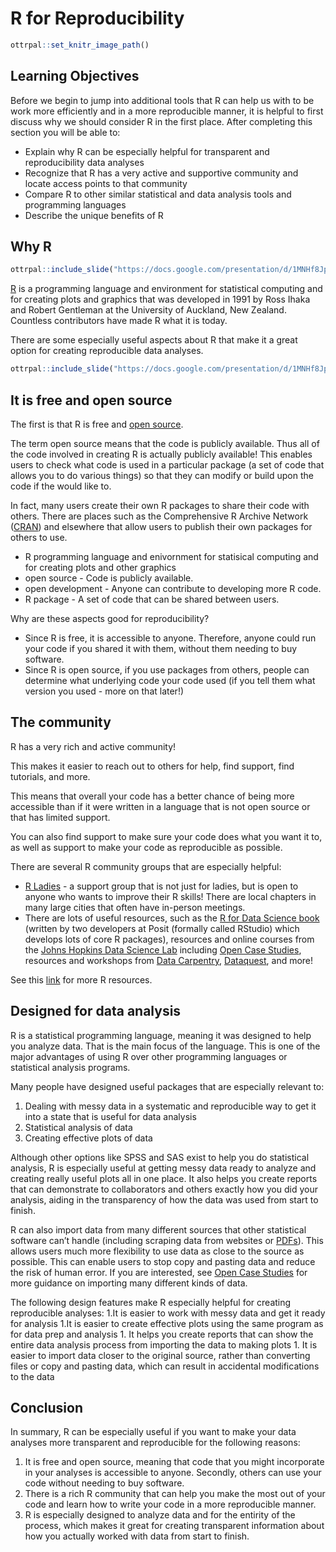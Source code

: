 
# R for Reproducibility


```r
ottrpal::set_knitr_image_path()
```

## Learning Objectives

Before we begin to jump into additional tools that R can help us with to be work more efficiently and in a more reproducible manner, it is helpful to first discuss why we should consider R in the first place. After completing this section you will be able to:

- Explain why R can be especially helpful for transparent and reproducibility data analyses
- Recognize that R has a very active and supportive community and locate access points to that community
- Compare R to other similar statistical and data analysis tools and programming languages
- Describe the unique benefits of R

## Why R

```r
ottrpal::include_slide("https://docs.google.com/presentation/d/1MNHf8JpolaEP_vQ_kB-1xRBF9wo3haCArRu117hBoHA/edit#slide=id.g21a84b32106_0_9")
```

[R](https://en.wikipedia.org/wiki/R_(programming_language)) is a programming language and environment for statistical computing and for creating plots and graphics that was developed in 1991 by Ross Ihaka and Robert Gentleman at the University of Auckland, New Zealand. Countless contributors have made R what it is today. 

There are some especially useful aspects about R that make it a great option for creating reproducible data analyses. 

```r
ottrpal::include_slide("https://docs.google.com/presentation/d/1MNHf8JpolaEP_vQ_kB-1xRBF9wo3haCArRu117hBoHA/edit#slide=id.gcf1264c749_0_135")
```

## It is free and open source

The first is that R is free and [open source](https://opensource.com/resources/what-open-source). 

The term open source means that the code is publicly available.
Thus all of the code involved in creating R is actually publicly available! This enables users to check what code is used in a particular package (a set of code that allows you to do various things) so that they can modify or build upon the code if the would like to. 

In fact, many users create their own R packages to share their code with others.  There are places such as the Comprehensive R Archive Network ([CRAN](https://cran.r-project.org/)) and elsewhere that allow users to publish their own packages for others to use. 

<div class = "dictionary">
- R programming language and enivornment for statisical computing and for creating plots and other graphics
- open source -  Code is publicly available.
- open development - Anyone can contribute to developing more R code.
- R package - A set of code that can be shared between users.


</div>

Why are these aspects good for reproducibility? 

- Since R is free, it is accessible to anyone. Therefore, anyone could run your code if you shared it with them, without them needing to buy software.
- Since R is open source, if you use packages from others, people can determine what underlying code your code used (if you tell them what version you used - more on that later!)

## The community

R has a very rich and active community!

This makes it easier to reach out to others for help, find support, find tutorials, and more. 

This means that overall your code has a better chance of being more accessible than if it were written in a language that is not open source or that has limited support. 

You can also find support to make sure your code does what you want it to, as well as support to make your code as reproducible as possible.

There are several R community groups that are especially helpful:

- [R Ladies](https://www.rladies.org/) - a support group that is not just for ladies, but is open to anyone who wants to improve their R skills! There are local chapters in many large cities that often have in-person meetings. 
- There are lots of useful resources, such as the [R for Data Science book](https://r4ds.had.co.nz/) (written by two developers at Posit (formally called RStudio) which develops lots of core R packages), resources and online courses from the [Johns Hopkins Data Science Lab](https://jhudatascience.org/courses.html) including [Open Case Studies](https://www.opencasestudies.org/), resources and workshops from [Data Carpentry](https://datacarpentry.org/),  [Dataquest](https://www.dataquest.io/v2/), and more!

See this [link](https://jhudatascience.org/intro_to_r/resources.html) for more R resources.

## Designed for data analysis

R is a statistical programming language, meaning it was designed to help you analyze data. That is the main focus of the language. This is one of the major advantages of using R over other programming languages or statistical analysis programs. 

Many people have designed useful packages that are especially relevant to:

1) Dealing with messy data in a systematic and reproducible way to get it into a state that is useful for data analysis
2) Statistical analysis of data
3) Creating effective plots of data

Although other options like SPSS and SAS exist to help you do statistical analysis, R is especially useful at getting messy data ready to analyze and creating really useful plots all in one place. It also helps you create reports that can demonstrate to collaborators and others exactly how you did your analysis, aiding in the transparency of how the data was used from start to finish.

R can also import data from many different sources that other statistical software can't handle (including scraping data from websites or [PDFs](https://www.adobe.com/acrobat/about-adobe-pdf.html)). This allows users much more flexibility to use data as close to the source as possible. This can enable users to stop copy and pasting data and reduce the risk of human error. If you are interested, see [Open Case Studies](https://www.opencasestudies.org/) for more guidance on importing many different kinds of data. 

The following design features make R especially helpful for creating reproducible analyses:
1.It is easier to work with messy data and get it ready for analysis 
1.It is easier to create effective plots using the same program as for data prep and analysis
1. It helps you create reports that can show the entire data analysis process from importing the data to making plots
1. It is easier to import data closer to the original source, rather than converting files or copy and pasting data, which can result in accidental modifications to the data 


## Conclusion

In summary, R can be especially useful if you want to make your data analyses more transparent and reproducible for the following reasons:

1. It is free and open source, meaning that code that you might incorporate in your analyses is accessible to anyone. Secondly, others can use your code without needing to buy software.
2. There is a rich R community that can help you make the most out of your code and learn how to write your code in a more reproducible manner.
3. R is especially designed to analyze data and for the entirity of the process, which makes it great for creating transparent information about how you actually worked with data from start to finish.










